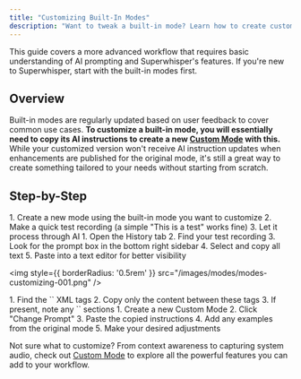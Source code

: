 ```yaml
---
title: "Customizing Built-In Modes"
description: "Want to tweak a built-in mode? Learn how to create customized versions of your favorite modes by accessing their AI instructions and adding your own adjustments—perfect for when you need something between built-in and fully custom."
---
```


<Note>This guide covers a more advanced workflow that requires basic understanding of AI prompting and Superwhisper's features. If you're new to Superwhisper, start with the built-in modes first.</Note>

## Overview
Built-in modes are regularly updated based on user feedback to cover common use cases. **To customize a built-in mode, you will essentially need to copy its AI instructions to create a new [Custom Mode](custom) with this.** While your customized version won't receive AI instruction updates when enhancements are published for the original mode, it's still a great way to create something tailored to your needs without starting from scratch.

## Step-by-Step
<Steps>
<Step title="Create a Test Recording">
1. Create a new mode using the built-in mode you want to customize
2. Make a quick test recording (a simple "This is a test" works fine)
3. Let it process through AI
</Step>

<Step title="Access the Original Instructions">
1. Open the History tab
2. Find your test recording
3. Look for the prompt box in the bottom right sidebar
4. Select and copy all text
5. Paste into a text editor for better visibility

<img
style={{ borderRadius: '0.5rem' }}
src="/images/modes/modes-customizing-001.png"
/>

</Step>

<Step title="Extract What You Need">
1. Find the `<instructions>` XML tags
2. Copy only the content between these tags
3. If present, note any `<examples>` sections
</Step>

<Step title="Create Your Custom Version">
1. Create a new Custom Mode
2. Click "Change Prompt"
3. Paste the copied instructions
4. Add any examples from the original mode
5. Make your desired adjustments
</Step>
</Steps>

<Tip>Not sure what to customize? From context awareness to capturing system audio, check out [Custom Mode](custom) to explore all the powerful features you can add to your workflow.</Tip>